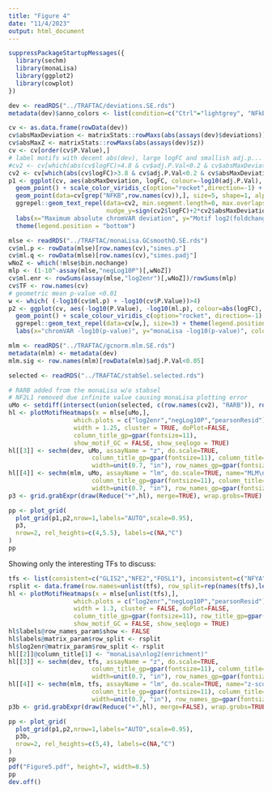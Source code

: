 ```yaml
---
title: "Figure 4"
date: "11/4/2023"
output: html_document
---
```


```r
suppressPackageStartupMessages({
  library(sechm)
  library(monaLisa)
  library(ggplot2)
  library(cowplot)
})
```

```r
dev <- readRDS("../TRAFTAC/deviations.SE.rds")
metadata(dev)$anno_colors <- list(condition=c("Ctrl"="lightgrey", "NFkB"="darkred"))

cv <- as.data.frame(rowData(dev))
cv$absMaxDeviation <- matrixStats::rowMaxs(abs(assays(dev)$deviations))
cv$absMaxZ <- matrixStats::rowMaxs(abs(assays(dev)$z))
cv <- cv[order(cv$P.Value),]
# label motifs with decent abs(dev), large logFC and smallish adj.p...
#cv2 <- cv[which(abs(cv$logFC)>4.8 & cv$adj.P.Val<0.2 & cv$absMaxDeviation>0.0122),]
cv2 <- cv[which(abs(cv$logFC)>3.8 & cv$adj.P.Val<0.2 & cv$absMaxDeviation>0.005),]
p1 <- ggplot(cv, aes(absMaxDeviation, logFC, colour=-log10(adj.P.Val), label=TF)) +
  geom_point() + scale_color_viridis_c(option="rocket",direction=-1) + theme_bw() +
  geom_point(data=cv[grep("NFKB",row.names(cv)),], size=5, shape=1, alpha=1, colour="darkred") +
  ggrepel::geom_text_repel(data=cv2, min.segment.length=0, max.overlaps=30, show.legend=FALSE,
                           nudge_y=sign(cv2$logFC)+2*cv2$absMaxDeviation>0.025, size=3) +
  labs(x="Maximum absolute chromVAR deviation", y="Motif log2(foldchange) with TRAFTAC") +
  theme(legend.position = "bottom")
```


```r
mlse <- readRDS("../TRAFTAC/monaLisa.GCsmoothQ.SE.rds")
cv$ml.p <- rowData(mlse)[row.names(cv),"simes.p"]
cv$ml.q <- rowData(mlse)[row.names(cv),"simes.padj"]
wNoZ <- which(!mlse$bin.nochange)
mlp <- (1-10^-assay(mlse,"negLog10P")[,wNoZ])
cv$ml.enr <- rowSums(assay(mlse,"log2enr")[,wNoZ])/rowSums(mlp)
cv$TF <- row.names(cv)
# geometric mean p-value <0.01
w <- which( (-log10(cv$ml.p) + -log10(cv$P.Value))>4)
p2 <- ggplot(cv, aes(-log10(P.Value), -log10(ml.p), colour=abs(logFC), label=TF)) + 
  geom_point() + scale_colour_viridis_c(option="rocket", direction=-1) + theme_bw() + 
  ggrepel::geom_text_repel(data=cv[w,], size=3) + theme(legend.position = "bottom") +
  labs(x="chromVAR -log10(p-value)", y="monaLisa -log10(p-value)", colour="chromVAR abs(logFC)")
```

```r
mlm <- readRDS("../TRAFTAC/gcnorm.mlm.SE.rds")
metadata(mlm) <- metadata(dev)
mlm.sig <- row.names(mlm)[rowData(mlm)$adj.P.Val<0.05]
```


```r
selected <- readRDS("../TRAFTAC/stabSel.selected.rds")

# RARB added from the monaLisa w/o stabsel
# NF2L1 removed due infinite value causing monaLisa plotting error
uMo <- setdiff(intersect(union(selected, c(row.names(cv2), "RARB")), row.names(mlse)), "NF2L1")
hl <- plotMotifHeatmaps(x = mlse[uMo,],
                  which.plots = c("log2enr","negLog10P","pearsonResid"), width.seqlogo=2,
                  width = 1.25, cluster = TRUE, doPlot=FALSE,
                  column_title_gp=gpar(fontsize=11),
                  show_motif_GC = FALSE, show_seqlogo = TRUE)
hl[[3]] <- sechm(dev, uMo, assayName = "z", do.scale=TRUE, 
                       column_title_gp=gpar(fontsize=11), column_title="chromVAR",
                       width=unit(0.7, "in"), row_names_gp=gpar(fontsize=10))
hl[[4]] <- sechm(mlm, uMo, assayName = "lm", do.scale=TRUE, name="MLM\nz-score", 
                       column_title_gp=gpar(fontsize=11), column_title="mlm",
                       width=unit(0.7, "in"), row_names_gp=gpar(fontsize=10))
p3 <- grid.grabExpr(draw(Reduce("+",hl), merge=TRUE), wrap.grobs=TRUE)
```


```r
pp <- plot_grid(
  plot_grid(p1,p2,nrow=1,labels="AUTO",scale=0.95),
  p3, 
  nrow=2, rel_heights=c(4,5.5), labels=c(NA,"C")
)
pp
```

Showing only the interesting TFs to discuss:

```r
tfs <- list(consistent=c("GLIS2","NFE2","FOSL1"), inconsistent=c("NFYA","NFKB1","JUNB","FOS"))
rsplit <- data.frame(row.names=unlist(tfs), row_split=rep(names(tfs),lengths(tfs)))
hl <- plotMotifHeatmaps(x = mlse[unlist(tfs),],
                  which.plots = c("log2enr","negLog10P","pearsonResid"), width.seqlogo=1.6,
                  width = 1.3, cluster = FALSE, doPlot=FALSE,
                  column_title_gp=gpar(fontsize=11), row_title_gp=gpar(fontsize=9),
                  show_motif_GC = FALSE, show_seqlogo = TRUE)
hl$labels@row_names_param$show <- FALSE
hl$labels@matrix_param$row_split <- rsplit
hl$log2enr@matrix_param$row_split <- rsplit
hl[[2]]@column_title[1] <- "monaLisa\nlog2(enrichment)"
hl[[3]] <- sechm(dev, tfs, assayName = "z", do.scale=TRUE, 
                       column_title_gp=gpar(fontsize=11), column_title="chromVAR", name="chromVAR\nz-score",
                       width=unit(0.7, "in"), row_names_gp=gpar(fontsize=10), isMult=TRUE)
hl[[4]] <- sechm(mlm, tfs, assayName = "lm", do.scale=TRUE, name="z-score", 
                       column_title_gp=gpar(fontsize=11), column_title="MLM",
                       width=unit(0.7, "in"), row_names_gp=gpar(fontsize=10))
p3b <- grid.grabExpr(draw(Reduce("+",hl), merge=FALSE), wrap.grobs=TRUE)
```


```r
pp <- plot_grid(
  plot_grid(p1,p2,nrow=1,labels="AUTO",scale=0.95),
  p3b,
  nrow=2, rel_heights=c(5,4), labels=c(NA,"C")
)
pp
pdf("Figure5.pdf", height=7, width=8.5)
pp
dev.off()
```

